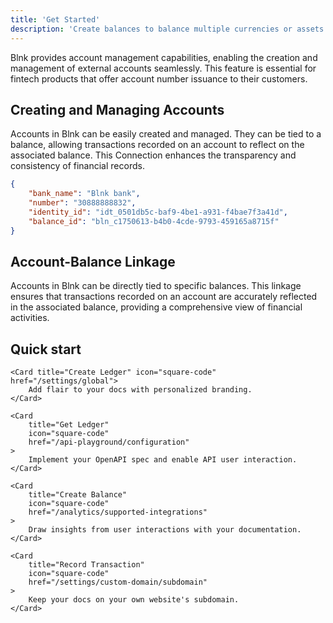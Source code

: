 ```yaml
---
title: 'Get Started'
description: 'Create balances to balance multiple currencies or assets.'
---
```


Blnk provides account management capabilities, enabling the creation and management of external accounts seamlessly. This feature is essential for fintech products that offer account number issuance to their customers.


## Creating and Managing Accounts

Accounts in Blnk can be easily created and managed. They can be tied to a balance, allowing transactions recorded on an account to reflect on the associated balance. This Connection enhances the transparency and consistency of financial records.

```json request
{
    "bank_name": "Blnk bank",
    "number": "30888888832",
    "identity_id": "idt_0501db5c-baf9-4be1-a931-f4bae7f3a41d",
    "balance_id": "bln_c1750613-b4b0-4cde-9793-459165a8715f"
}
```

## Account-Balance Linkage
Accounts in Blnk can be directly tied to specific balances. This linkage ensures that transactions recorded on an account are accurately reflected in the associated balance, providing a comprehensive view of financial activities.

## Quick start
<CardGroup>

    <Card title="Create Ledger" icon="square-code" href="/settings/global">
        Add flair to your docs with personalized branding.
    </Card>

    <Card
        title="Get Ledger"
        icon="square-code"
        href="/api-playground/configuration"
    >
        Implement your OpenAPI spec and enable API user interaction.
    </Card>

    <Card
        title="Create Balance"
        icon="square-code"
        href="/analytics/supported-integrations"
    >
        Draw insights from user interactions with your documentation.
    </Card>

    <Card
        title="Record Transaction"
        icon="square-code"
        href="/settings/custom-domain/subdomain"
    >
        Keep your docs on your own website's subdomain.
    </Card>

</CardGroup>
